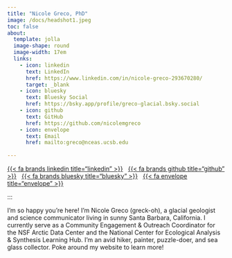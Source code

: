 ```yaml
---
title: "Nicole Greco, PhD"
image: /docs/headshot1.jpeg
toc: false
about: 
  template: jolla
  image-shape: round
  image-width: 17em
  links:
    - icon: linkedin
      text: LinkedIn
      href: https://www.linkedin.com/in/nicole-greco-293670280/
      target: _blank
    - icon: bluesky
      text: Bluesky Social
      href: https://bsky.app/profile/greco-glacial.bsky.social
    - icon: github
      text: GitHub
      href: https://github.com/nicolemgreco
    - icon: envelope
      text: Email
      href: mailto:greco@nceas.ucsb.edu
      
---   
```

::: {#landing-icons}
[{{< fa brands linkedin title="linkedin" >}}](https://www.linkedin.com/in/nicole-greco-293670280/){target="_blank"} &nbsp; [{{< fa brands github title="github" >}}](https://github.com/nicolemgreco){target="_blank"} &nbsp; [{{< fa brands bluesky title="bluesky" >}}](https://bsky.app/profile/greco-glacial.bsky.social){target="_blank"} &nbsp; [{{< fa envelope title="envelope" >}}](mailto:greco@nceas.ucsb.edu)
:::
:::

I'm so happy you're here! I'm Nicole Greco (greck-oh), a glacial geologist and science communicator living in sunny Santa Barbara, California. I currently serve as a Community Engagement & Outreach Coordinator for the NSF Arctic Data Center and the National Center for Ecological Analysis & Synthesis Learning Hub. I'm an avid hiker, painter, puzzle-doer, and sea glass collector. Poke around my website to learn more!
